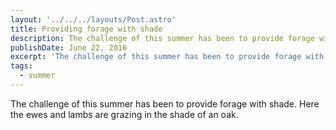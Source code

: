 ```yaml
---
layout: '../../../layouts/Post.astro'
title: Providing forage with shade
description: The challenge of this summer has been to provide forage with shade
publishDate: June 22, 2016
excerpt: 'The challenge of this summer has been to provide forage with shade'
tags: 
  - summer
---
```


The challenge of this summer has been to provide forage with shade. Here the ewes and lambs are grazing in the shade of an oak.


